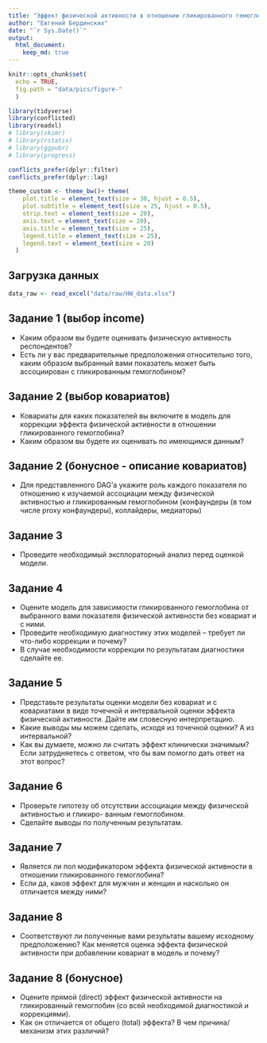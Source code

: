 ```yaml
---
title: "Эффект физической активности в отношении гликированного гемоглобина."
author: "Евгений Бердинских"
date: "`r Sys.Date()`"
output: 
  html_document:
    keep_md: true
---
```


```r

knitr::opts_chunk$set(
  echo = TRUE,
  fig.path = "data/pics/figure-"
  )

library(tidyverse)
library(conflicted)
library(readxl)
# library(skimr)
# library(rstatix)
# library(ggpubr)
# library(progress)

conflicts_prefer(dplyr::filter)
conflicts_prefer(dplyr::lag)

theme_custom <- theme_bw()+ theme(
    plot.title = element_text(size = 30, hjust = 0.5),
    plot.subtitle = element_text(size = 25, hjust = 0.5),
    strip.text = element_text(size = 20),
    axis.text = element_text(size = 20),
    axis.title = element_text(size = 25),
    legend.title = element_text(size = 25),
    legend.text = element_text(size = 20)
  )

```

## Загрузка данных

```r

data_raw <- read_excel("data/raw/HW_data.xlsx")

```

## Задание 1 (выбор income)

- Каким образом вы будете оценивать физическую активность респондентов? 
- Есть ли у вас предварительные предположения относительно того, каким образом выбранный вами показатель может быть ассоциирован с гликированным гемоглобином?

## Задание 2 (выбор ковариатов)

- Ковариаты для каких показателей вы включите в модель для коррекции эффекта физической активности в отношении гликированного гемоглобина? 
- Каким образом вы будете их оценивать по имеющимся данным?

## Задание 2 (бонусное - описание ковариатов)

- Для представленного DAG'а укажите роль каждого показателя по отношению к изучаемой ассоциации между физической активностью и гликированным гемоглобином (конфаундеры (в том числе proxy конфаундеры), коллайдеры, медиаторы)

## Задание 3 

- Проведите необходимый эксплораторный анализ перед оценкой модели.

## Задание 4

- Оцените модель для зависимости гликированного гемоглобина от выбранного вами показателя физической активности без ковариат и с ними. 
- Проведите необходимую диагностику этих моделей -- требует ли что-либо коррекции и почему? 
- В случае необходимости коррекции по результатам диагностики сделайте ее.

## Задание 5

- Представьте результаты оценки модели без ковариат и с ковариатами в виде точечной и интервальной оценки эффекта физической активности. Дайте им словесную интерпретацию.
- Какие выводы мы можем сделать, исходя из точечной оценки? А из интервальной? 
- Как вы думаете, можно ли считать эффект клинически значимым? Если затрудняетесь с ответом, что
бы вам помогло дать ответ на этот вопрос?

## Задание 6

- Проверьте гипотезу об отсутствии ассоциации между физической активностью и гликиро-
ванным гемоглобином. 
- Сделайте выводы по полученным результатам.

## Задание 7

- Является ли пол модификатором эффекта физической активности в отношении гликированного гемоглобина?
- Если да, каков эффект для мужчин и женщин и насколько он отличается между ними?

## Задание 8

- Соответствуют ли полученные вами результаты вашему исходному предположению? Как меняется оценка эффекта физической активности при добавлении ковариат в модель и почему?

## Задание 8 (бонусное)

- Оцените прямой (direct) эффект физической активности на гликированный гемоглобин (со всей необходимой диагностикой и коррекциями). 
- Как он отличается от общего (total) эффекта? В чем причина/ механизм этих различий?







